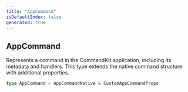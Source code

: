 ```yaml
---
title: "AppCommand"
isDefaultIndex: false
generated: true
---
```



<!-- This file was generated from the CommandKit source. Do not modify. Instead, re-run the "docgen" script -->


## AppCommand

<GenerationInfo sourceFile="packages/commandkit/src/app/handlers/AppCommandHandler.ts" sourceLine="58" packageName="commandkit" />

Represents a command in the CommandKit application, including its metadata and handlers.
This type extends the native command structure with additional properties.

```ts title="Signature"
type AppCommand = AppCommandNative & CustomAppCommandProps
```
